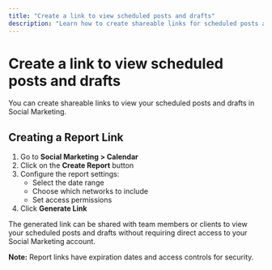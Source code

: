 ```yaml
---
title: "Create a link to view scheduled posts and drafts"
description: "Learn how to create shareable links for scheduled posts and drafts"
---
```


# Create a link to view scheduled posts and drafts

You can create shareable links to view your scheduled posts and drafts in Social Marketing.

## Creating a Report Link

1. Go to **Social Marketing > Calendar**
2. Click on the **Create Report** button
3. Configure the report settings:
   - Select the date range
   - Choose which networks to include
   - Set access permissions
4. Click **Generate Link**

The generated link can be shared with team members or clients to view your scheduled posts and drafts without requiring direct access to your Social Marketing account.

**Note:** Report links have expiration dates and access controls for security.